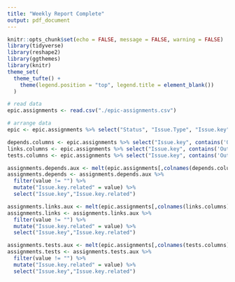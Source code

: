 ```yaml
---
title: "Weekly Report Complete"
output: pdf_document
---
```


```r
knitr::opts_chunk$set(echo = FALSE, message = FALSE, warning = FALSE)
library(tidyverse)
library(reshape2)
library(ggthemes)
library(knitr)
theme_set(
  theme_tufte() +
    theme(legend.position = "top", legend.title = element_blank())
  )
```

```r
# read data
epic.assignments <- read.csv("./epic-assignments.csv")

# arrange data
epic <- epic.assignments %>% select("Status", "Issue.Type", "Issue.key", "Summary", "Assignee")

depends.columns <- epic.assignments %>% select("Issue.key", contains('Outward.issue.link..Depend.')) %>% head(0)
links.columns <- epic.assignments %>% select("Issue.key", contains('Outward.issue.link..Links.')) %>% head(0)
tests.columns <- epic.assignments %>% select("Issue.key", contains('Outward.issue.link..Test.Case.')) %>% head(0)

assignments.depends.aux <- melt(epic.assignments[,colnames(depends.columns)],id.vars = 1)
assignments.depends <- assignments.depends.aux %>% 
  filter(value != "") %>% 
  mutate("Issue.key.related" = value) %>%
  select("Issue.key","Issue.key.related")

assignments.links.aux <- melt(epic.assignments[,colnames(links.columns)],id.vars = 1)
assignments.links <- assignments.links.aux %>% 
  filter(value != "") %>% 
  mutate("Issue.key.related" = value) %>%
  select("Issue.key","Issue.key.related")

assignments.tests.aux <- melt(epic.assignments[,colnames(tests.columns)],id.vars = 1)
assignments.tests <- assignments.tests.aux %>% 
  filter(value != "") %>% 
  mutate("Issue.key.related" = value) %>%
  select("Issue.key","Issue.key.related")
```

